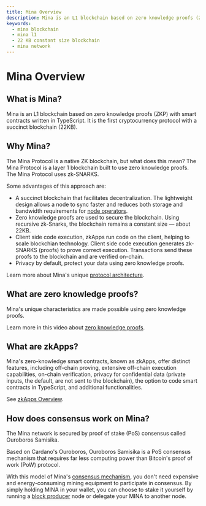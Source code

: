 ```yaml
---
title: Mina Overview
description: Mina is an L1 blockchain based on zero knowledge proofs (ZKP) with smart contracts written in TypeScript
keywords: 
  - mina blockchain
  - mina l1
  - 22 KB constant size blockchain
  - mina network
---
```


# Mina Overview

## What is Mina?

Mina is an L1 blockchain based on zero knowledge proofs (ZKP) with smart contracts written in TypeScript. It is the first cryptocurrency protocol with a succinct blockchain (22KB).

## Why Mina?

The Mina Protocol is a native ZK blockchain, but what does this mean? The Mina Protocol is a layer 1 blockchain built to use zero knowledge proofs. The Mina Protocol uses zk-SNARKS.

Some advantages of this approach are:

- A succinct blockchain that facilitates decentralization. The lightweight design allows a node to sync faster and reduces both storage and bandwidth requirements for [node operators](../node-operators).
- Zero knowledge proofs are used to secure the blockchain. Using recursive zk-Snarks, the blockchain remains a constant size — about 22KB.
- Client side code execution, zkApps run code on the client, helping to scale blockchian technology. Client side code execution generates zk-SNARKS (proofs) to prove correct execution. Transactions send these proofs to the blockchain and are verified on-chain.
- Privacy by default, protect your data using zero knowledge proofs.     

Learn more about Mina's unique [protocol architecture](about-mina/protocol-architecture).

## What are zero knowledge proofs?

Mina's unique characteristics are made possible using zero knowledge proofs.

Learn more in this video about [zero knowledge proofs](about-mina/what-are-zero-knowledge-proofs).

## What are zkApps?

Mina's zero-knowledge smart contracts, known as zkApps, offer distinct features, including off-chain proving, extensive off-chain execution capabilities, on-chain verification, privacy for confidential data (private inputs, the default, are not sent to the blockchain), the option to code smart contracts in TypeScript, and additional functionalities.

See [zkApps Overview](/zkapps).

## How does consensus work on Mina?

The Mina network is secured by proof of stake (PoS) consensus called Ouroboros Samisika.

Based on Cardano's Ouroboros, Ouroboros Samisika is a PoS consensus mechanism that requires far less computing power than Bitcoin's proof of work (PoW) protocol.

With this model of Mina's [consensus mechanism](/about-mina/consensus), you don't need expensive and energy-consuming mining equipment to participate in consensus. By simply holding MINA in your wallet, you can choose to stake it yourself by running a [block producer](/mina-protocol/block-producers) node or delegate your MINA to another node.
